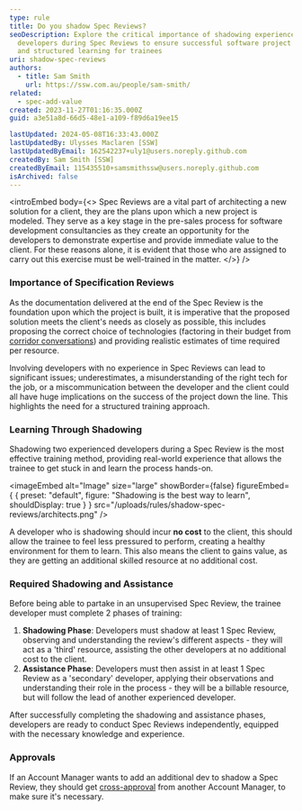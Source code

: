 ```yaml
---
type: rule
title: Do you shadow Spec Reviews?
seoDescription: Explore the critical importance of shadowing experienced
  developers during Spec Reviews to ensure successful software project outcomes
  and structured learning for trainees
uri: shadow-spec-reviews
authors:
  - title: Sam Smith
    url: https://ssw.com.au/people/sam-smith/
related:
  - spec-add-value
created: 2023-11-27T01:16:35.000Z
guid: a3e51a8d-66d5-48e1-a109-f89d6a19ee15

lastUpdated: 2024-05-08T16:33:43.000Z
lastUpdatedBy: Ulysses Maclaren [SSW]
lastUpdatedByEmail: 162542237+uly1@users.noreply.github.com
createdBy: Sam Smith [SSW]
createdByEmail: 115435510+samsmithssw@users.noreply.github.com
isArchived: false
---
```


<introEmbed
  body={<>
Spec Reviews are a vital part of architecting a new solution for a client, they are the plans upon which a new project is modeled. They serve as a key stage in the pre-sales process for software development consultancies as they create an opportunity for the developers to demonstrate expertise and provide immediate value to the client. For these reasons alone, it is evident that those who are assigned to carry out this exercise must be well-trained in the matter.
  </>}
/>
### Importance of Specification Reviews

As the documentation delivered at the end of the Spec Review is the foundation upon which the project is built, it is imperative that the proposed solution meets the client's needs as closely as possible, this includes proposing the correct choice of technologies (factoring in their budget from [corridor conversations](/corridor-conversations)) and providing realistic estimates of time required per resource.

Involving developers with no experience in Spec Reviews can lead to significant issues; underestimates, a misunderstanding of the right tech for the job, or a miscommunication between the developer and the client could all have huge implications on the success of the project down the line. This highlights the need for a structured training approach.

### Learning Through Shadowing

Shadowing two experienced developers during a Spec Review is the most effective training method, providing real-world experience that allows the trainee to get stuck in and learn the process hands-on.


<imageEmbed
  alt="Image"
  size="large"
  showBorder={false}
  figureEmbed={ {
    preset: "default",
    figure: "Shadowing is the best way to learn",
    shouldDisplay: true
  } }
  src="/uploads/rules/shadow-spec-reviews/architects.png"
/>


A developer who is shadowing should incur **no cost** to the client, this should allow the trainee to feel less pressured to perform, creating a healthy environment for them to learn. This also means the client to gains value, as they are getting an additional skilled resource at no additional cost.

### Required Shadowing and Assistance

Before being able to partake in an unsupervised Spec Review, the trainee developer must complete 2 phases of training:

1. **Shadowing Phase**: Developers must shadow at least 1 Spec Review, observing and understanding the review's different aspects - they will act as a 'third' resource, assisting the other developers at no additional cost to the client.
2. **Assistance Phase**: Developers must then assist in at least 1 Spec Review as a 'secondary' developer, applying their observations and understanding their role in the process - they will be a billable resource, but will follow the lead of another experienced developer.

After successfully completing the shadowing and assistance phases, developers are ready to conduct Spec Reviews independently, equipped with the necessary knowledge and experience.

### Approvals

If an Account Manager wants to add an additional dev to shadow a Spec Review, they should get [cross-approval](/cross-approvals) from another Account Manager, to make sure it's necessary.

